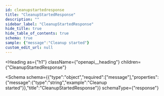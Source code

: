 ```yaml
---
id: cleanupstartedresponse
title: "CleanupStartedResponse"
description: ""
sidebar_label: "CleanupStartedResponse"
hide_title: true
hide_table_of_contents: true
schema: true
sample: {"message":"Cleanup started"}
custom_edit_url: null
---
```



<Heading
  as={"h1"}
  className={"openapi__heading"}
  children={"CleanupStartedResponse"}
>
</Heading>





<Schema
  schema={{"type":"object","required":["message"],"properties":{"message":{"type":"string","example":"Cleanup started"}},"title":"CleanupStartedResponse"}}
  schemaType={"response"}
>
  
</Schema>
            